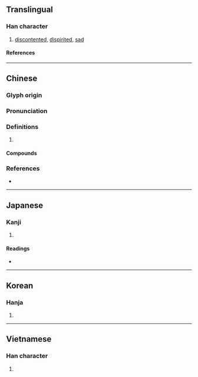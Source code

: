 {{also|快}}
{{character info/new}}
==Translingual==

===Han character===
{{Han char|rn=61|rad=心|as=05|sn=8|four=95030|canj=PLBK|ids=⿰忄央}}

# [[discontented]], [[dispirited]], [[sad]]

====References====
{{Han ref|kx=0380.030|dkj=10434|dj=0708.040|hdz=42285.050|uh=600F}}

----

==Chinese==
{{zh-forms}}

===Glyph origin===
{{Han etym}}

===Pronunciation===
{{zh-pron
|m=yàng
|c=joeng2,joeng3
|mc=y
|oc=y
|cat=
}}

===Definitions===
{{zh-hanzi}}

# {{rfdef|zh}}

====Compounds====
{{zh-der|怏怏|怏怏不安|怏怏不平|怏怏不悅|怏怏不樂|怏然|悒怏}}

===References===
* {{R:yue:Hanzi}}

----

==Japanese==

===Kanji===
{{ja-kanji|grade=|rs=心05}}

# {{rfdef|ja|sort=心05}}

====Readings====
* {{ja-readings|on=[[よう]] (yō)|kun=[[うらむ]] (uramu)}}

----

==Korean==

===Hanja===
{{ko-hanja|hangeul=[[앙]]|eumhun=|rv=ang|mr=ang|y=ang}}

# {{rfdef|ko|sort=心05}}

----

==Vietnamese==

===Han character===
{{vi-hantu|[[ửng]], [[ương]], [[ưởng]]|rs=心05}}

# {{rfdef|vi|sort=心05}}